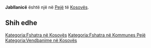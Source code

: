 {{Fshat në 
 | Emri                = Jabllanicë
 | EmriAlt                = 
 | NAME_SHORT_FORM=      
 | NAME_GENERIC=      
 | NAME_SORT_NAME_RO=      JABLLANICE
 | FULL_NAME_RO = Jabllanicë
 | FULL_NAME_ND_RO=Jabllanice
 | SORT_NAME_RG=JABLLANICE
 | FULL_NAME_RG=Jabllanicë
 | FULL_NAME_ND_RG=Jabllanice
 | SRP_NAME_SHORT_FORM=      
 | SRP_NAME_GENERIC=      
 | SRP_NAME_SORT_NAME_RO=      
 | SRP_FULL_NAME_RO = 
 | SRP_FULL_NAME_ND_RO=
 | SRP_SORT_NAME_RG=
 | SRP_FULL_NAME_RG=
 | SRP_FULL_NAME_ND_RG=
 | Emri (Rasa dhanore) = 
 | Figura              = 
 | Shteti              = Kosovo
 | Komuna              = Pejë
 | Kodi postar         = 
 | Sipërfaqja          = 

 | Popullsia           = 

 | Regj. i popullsisë  = 
 | Dend. e popullsisë  = 
 | Faqja zyrtare       = 
 <!--- Koordinatat ----> 
 | Gjerësia            = 42.617778
 | Gjatësia            = 20.469444
 | Lartësia            = 
}}
'''Jabllanicë''' është një [[]] në [[Pejë]] të [[Kosovës]].

<!-- == Gjeografia == -->
<!-- == Historia == -->
<!-- == Demografia == -->
== Shih edhe ==
{{Komuna Pejë}}
{{Kosovo-Administrata-Cung}}

[[Kategoria:Fshatra në Kosovës]]
[[Kategoria:Fshatra në Kommunes Pejë]]
[[Kategoria:Vendbanime në Kosovës]]